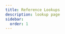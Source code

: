 ```yaml
---
title: Reference Lookups
description: lookup page
sidebar:
  order: 1
---
```



<LinkCard
  title="Blocks"
  description="All of the current blocks in wubby."
  href="../blocks/blocks"
/>

<LinkCard
  title="Logic"
  description="All gates, inputs and outputs in wubby."
  href="../Logic/logic"
/>